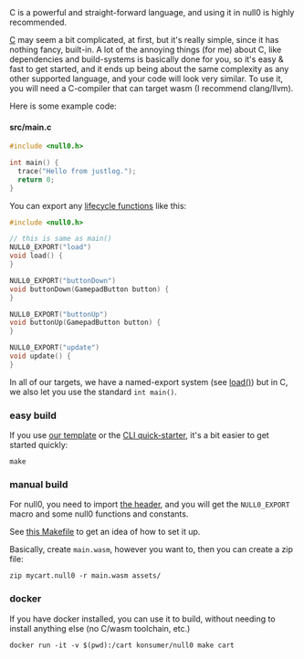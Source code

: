 
<Callout emoji='⚡'>
C is a powerful and straight-forward language, and using it in null0 is highly recommended.
</Callout>

[C](https://en.wikipedia.org/wiki/C_(programming_language)) may seem a bit complicated, at first, but it's really simple, since it has nothing fancy, built-in. A lot of the annoying things (for me) about C, like dependencies and build-systems is basically done for you, so it's easy & fast to get started, and it ends up being about the same complexity as any other supported language, and your code will look very similar. To use it, you will need a C-compiler that can target wasm (I recommend clang/llvm).

Here is some example code:

#### src/main.c
```c
#include <null0.h>

int main() {
  trace("Hello from justlog.");
  return 0;
}
```

You can export any [lifecycle functions](/null0/cart) like this:

```c
#include <null0.h>

// this is same as main()
NULL0_EXPORT("load")
void load() {
}

NULL0_EXPORT("buttonDown")
void buttonDown(GamepadButton button) {
}

NULL0_EXPORT("buttonUp")
void buttonUp(GamepadButton button) {
}

NULL0_EXPORT("update")
void update() {
}
```

In all of our targets, we have a named-export system (see [load()](/null0/cart#load)) but in C, we also let you use the standard `int main()`.


### easy build

If you use [our template](https://github.com/notnullgames/null0-cart-c) or the [CLI quick-starter](../quick), it's a bit easier to get started quickly:

```
make
```

### manual build

For null0, you need to import [the header](https://github.com/notnullgames/null0-cart-c/blob/main/src/null0.h), and you will get the `NULL0_EXPORT` macro and some null0 functions and constants.

See [this Makefile](https://github.com/notnullgames/null0-cart-c/blob/main/Makefile) to get an idea of how to set it up.

Basically, create `main.wasm`, however you want to, then you can create a zip file:

```
zip mycart.null0 -r main.wasm assets/
```

### docker

If you have docker installed, you can use it to build, without needing to install anything else (no C/wasm toolchain, etc.)

```
docker run -it -v $(pwd):/cart konsumer/null0 make cart
```
